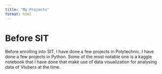 ```yaml
---
title: "My Projects"
format: html
---
```

# Before SIT

Before enrolling into SIT, I have done a few projects in Polytechnic. I have done a few projects in Python. Some of the most notable one is a kaggle notebook that I have done that make use of data visualization for analysing data of Vtubers at the time. 